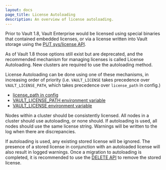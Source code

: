 ```yaml
---
layout: docs
page_title: License Autoloading
description: An overview of license autoloading.
---
```


Prior to Vault 1.8, Vault Enterprise would be licensed using special binaries
that contained embedded licenses, or via a license written into Vault storage
using the [PUT sys/license API](/docs/system/license#install-license).

As of Vault 1.8 those options still exist but are deprecated, and the recommended
mechanism for managing licenses is called License Autoloading.  New clusters are
required to use the autoloading method.

License Autoloading can be done using one of these mechanisms, in increasing order
of priority (i.e. `VAULT_LICENSE` takes precedence over `VAULT_LICENSE_PATH`, which
takes precedence over `license_path` in config.)
* [license_path in config](/docs/configuration#license_path)
* [VAULT_LICENSE_PATH environment variable](/docs/commands#vault_license_path)
* [VAULT_LICENSE environment variable](/docs/commands#vault_license)

Nodes within a cluster should be consistently licensed. All nodes in a cluster
should use autoloading, or none should. If autoloading is used, all nodes should
use the same license string. Warnings will be written to the log when there
are discrepancies.

If autoloading is used, any existing stored license will be ignored.  The presence
of a stored license in conjunction with an autoloaded license will also result in
logged warnings.  Once a migration to autoloading is completed, it is recommended to use
the [DELETE API](/docs/system/license#delete-license) to remove the stored license.
